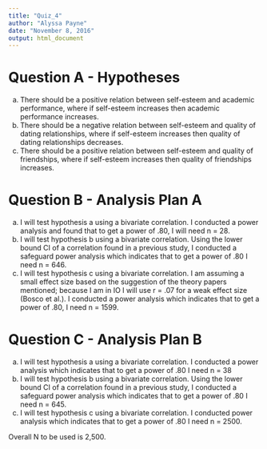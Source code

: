 ```yaml
---
title: "Quiz_4"
author: "Alyssa Payne"
date: "November 8, 2016"
output: html_document
---
```

# Question A - Hypotheses

a) There should be a positive relation between self-esteem and academic performance, where if self-esteem increases then academic performance increases. 
b) There should be a negative relation between self-esteem and quality of dating relationships, where if self-esteem increases then quality of dating relationships decreases. 
c) There should be a positive relation between self-esteem and quality of friendships, where if self-esteem increases then quality of friendships increases. 

# Question B - Analysis Plan A

a) I will test hypothesis a using a bivariate correlation. I conducted a power analysis and found that to get a power of .80, I will need n = 28.
b) I will test hypothesis b using a bivariate correlation. Using the lower bound CI of a correlation found in a previous study, I conducted a safeguard power analysis which indicates that to get a power of .80 I need n = 646.
c) I will test hypothesis c using a bivariate correlation. I am assuming a small effect size based on the suggestion of the theory papers mentioned; because I am in IO I will use r = .07 for a weak effect size (Bosco et al.). I conducted a power analysis which indicates that to get a power of .80, I need n = 1599. 

# Question C - Analysis Plan B

a) I will test hypothesis a using a bivariate correlation. I conducted a power analysis which indicates that to get a power of .80 I need n = 38
b) I will test hypothesis b using a bivariate correlation. Using the lower bound CI of a correlation found in a previous study, I conducted a safeguard power analysis which indicates that to get a power of .80 I need n = 645.
c) I will test hypothesis c using a bivariate correlation. I conducted power analysis which indicates that to get a power of .80 I need n = 2500.

Overall N to be used is 2,500.